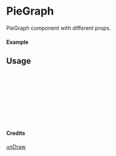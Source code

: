 
<Meta of={PieGraph} title="unDraw/PieGraph" />

# PieGraph

PieGraph component with different props.

#### Example

<Canvas of={PieGraph.Primary} />

## Usage

```ts
import { PieGraph } from "yadl-ui";

const Example = () => {
  return (
      <PieGraph />
  );
};

export default Example;
```

#### Credits
[unDraw](https://undraw.co/illustrations)
